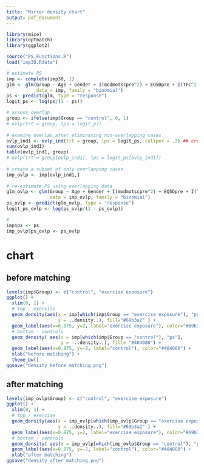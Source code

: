 ```yaml
---
title: "Mirror density chart"
output: pdf_document
---
```


```r
library(mice)
library(optmatch)
library(ggplot2)

source("PS_Functions.R")
load("imp30.Rdata")
```

```r
# estimate PS
imp <- complete(imp30, 1)
glm <- glm(Group ~ Age + Gender + I(modmotscpre^2) + EQ5Dpre + I(TFC^2) + UHDRStV1 + SDMTpre,
           data = imp, family = "binomial")
ps <- predict(glm, type = "response")
logit_ps <- log(ps/(1 - ps))

# assess overlap
group <- ifelse(imp$Group == "control", 0, 1) 
# ovlp(trt = group, lps = logit_ps)
  
# examine overlap after eliminating non-overlapping cases
ovlp_ind1 <- ovlp_ind(trt = group, lps = logit_ps, caliper = .2) ## create overlap indicator
sum(ovlp_ind1)
table(ovlp_ind1, group)
# ovlp(trt = group[ovlp_ind1], lps = logit_ps[ovlp_ind1])
  
# create a subset of only overlapping cases
imp_ovlp <- imp[ovlp_ind1,]
  
# re-estimate PS using overlapping data
glm_ovlp <- glm(Group ~ Age + Gender + I(modmotscpre^2) + EQ5Dpre + I(TFC^2) + UHDRStV1 + SDMTpre,
                data = imp_ovlp, family = "binomial")
ps_ovlp <- predict(glm_ovlp, type = "response")
logit_ps_ovlp <- log(ps_ovlp/(1 - ps_ovlp))

#
imp$ps <- ps
imp_ovlp$ps_ovlp <- ps_ovlp
```

# chart
## before matching
```r
levels(imp$Group) <- c("control", "exercise exposure")
ggplot() +
  xlim(0, 1) +
  # top - exercise
  geom_density(aes(x = imp[which(imp$Group == "exercise exposure"), "ps"], 
                   y = ..density..), fill="#69b3a2" ) +
  geom_label(aes(x=0.875, y=2, label="exercise exposure"), color="#69b3a2") +
  # bottom - controls
  geom_density( aes(x = imp[which(imp$Group == "control"), "ps"], 
                    y = -..density..), fill= "#404080") +
  geom_label(aes(x=0.875, y=-2, label="control"), color="#404080") +
  xlab("before matching") +
  theme_bw()
ggsave("density_before_matching.png")
```

## after matching
```r
levels(imp_ovlp$Group) <- c("control", "exercise exposure")
ggplot() +
  xlim(0, 1) +
  # top - exercise
  geom_density(aes(x = imp_ovlp[which(imp_ovlp$Group == "exercise exposure"), "ps_ovlp"], 
                   y = ..density..), fill="#69b3a2" ) +
  geom_label(aes(x=0.875, y=2, label="exercise exposure"), color="#69b3a2") +
  # bottom - controls
  geom_density( aes(x = imp_ovlp[which(imp_ovlp$Group == "control"), "ps_ovlp"], y = -..density..), fill= "#404080") +
  geom_label(aes(x=0.875, y=-2, label="control"), color="#404080") +
  xlab("after matching")
ggsave("density_after_matching.png")
```